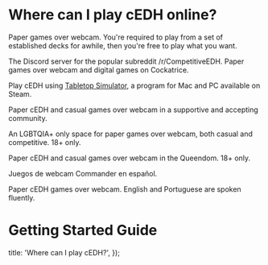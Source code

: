 
# Where can I play cEDH online?

<PlayCedhLayout>

<PlayCedhCard name="cEDH Nexus" img={cedhNexusLogo} href="https://discord.gg/ssgPCWB" >

Paper games over webcam. You're required to play from a set of established decks
for awhile, then you're free to play what you want.

</PlayCedhCard>

<PlayCedhCard name="r/CompetitiveEDH" img={rSlashCedhLogo} href="https://discord.gg/cA7uBQsSrz" >

The Discord server for the popular subreddit /r/CompetitiveEDH. Paper games over
webcam and digital games on Cockatrice.

</PlayCedhCard>

<PlayCedhCard name="Tabletop Simulator cEDH" img={cedhTabletopSimulatorLogo} href="https://discord.gg/mQdJvPx3AD" >

Play cEDH using
[Tabletop Simulator](https://store.steampowered.com/app/286160/Tabletop_Simulator/),
a program for Mac and PC available on Steam.

</PlayCedhCard>

<PlayCedhCard name="Mind Muscle Magic" img={mindMuscleMagicLogo} href="https://discord.com/invite/7Prppjtb">

Paper cEDH and casual games over webcam in a supportive and accepting community.

</PlayCedhCard>

<PlayCedhCard name="Oath of the Gaywatch" img={oathOfTheGaywatchLogo} href="https://discord.com/invite/U85NrrXX">

An LGBTQIA+ only space for paper games over webcam, both casual and competitive.
18+ only.

</PlayCedhCard>

<PlayCedhCard name="Mab's Queendom" img={mabsQueendomLogo} href="https://discord.gg/jRKBhMtpYq">

Paper cEDH and casual games over webcam in the Queendom. 18+ only.

</PlayCedhCard>

<PlayCedhCard name="Commander's Crypt" img={commandersCryptLogo} href="https://discord.com/invite/7HZtDzq3z8" joinText="¡Únete aqui!">

Juegos de webcam Commander en español.

</PlayCedhCard>

<PlayCedhCard name="cEDH Portuguese League" img={cedhPortugueseLogo} href="https://discord.gg/UdvNPHVzpS">

Paper cEDH games over webcam. English and Portuguese are spoken fluently.

</PlayCedhCard>

</PlayCedhLayout>

# Getting Started Guide

<YouTubeEmbed src="https://www.youtube.com/embed/JhyAzcgadB4" />

  title: 'Where can I play cEDH?',
});
